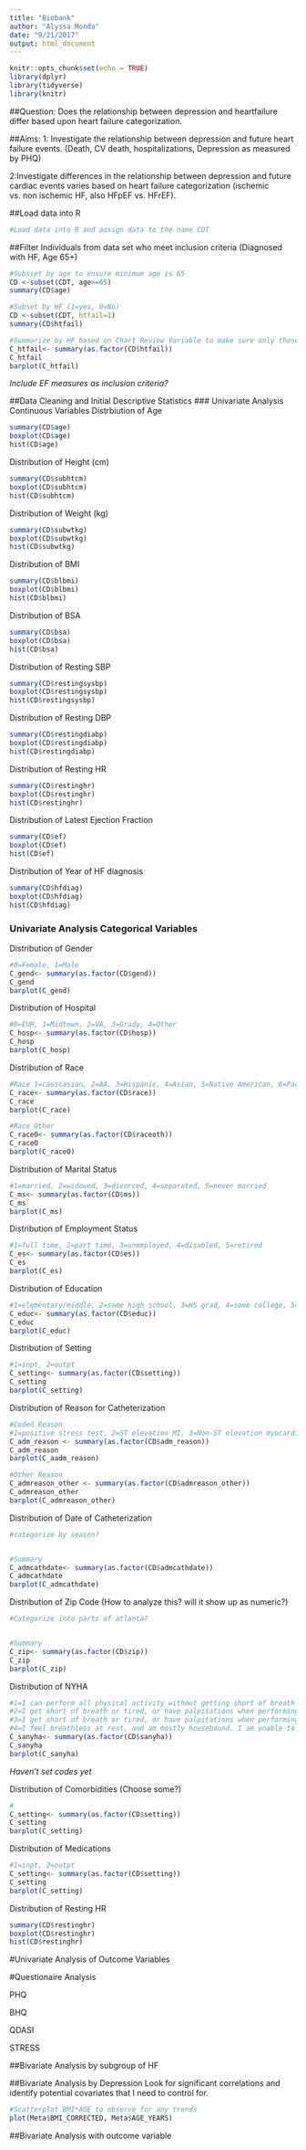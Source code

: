 ```yaml
---
title: "Biobank"
author: "Alyssa Monda"
date: "9/21/2017"
output: html_document
---
```


```r
knitr::opts_chunk$set(echo = TRUE)
library(dplyr)
library(tidyverse)
library(knitr)
```

##Question: 
Does the relationship between depression and heartfailure differ based upon heart failure categorization. 

##Aims: 
1: Investigate the relationship between depression and future heart failure events. (Death, CV death, hospitalizations, Depression as measured by PHQ)

2:Investigate differences in the relationship between depression and future cardiac events varies based on heart failure categorization (ischemic vs. non ischemic HF, also HFpEF vs. HFrEF).

##Load data into R
```r
#Load data into R and assign data to the name CDT


```

##Filter Individuals from data set who meet inclusion criteria (Diagnosed with HF, Age 65+)
```r
#Subsset by age to ensure minimum age is 65
CD <-subset(CDT, age>=65)
summary(CD$age)

#Subset by HF (1=yes, 0=No)
CD <-subset(CDT, htfail=1)
summary(CD$htfail)

#Summarize by HF based on Chart Review Variable to make sure only those with dx of HF are included in the sample
C_htfail<- summary(as.factor(CD$htfail))
C_htfail
barplot(C_htfail)
```

*Include EF measures as inclusion criteria?*

##Data Cleaning and Initial Descriptive Statistics 
### Univariate Analysis Continuous Variables 
Distrbiution of Age
```r
summary(CD$age)
boxplot(CD$age)
hist(CD$age)
```

Distribution of Height (cm)
```r
summary(CD$subhtcm)
boxplot(CD$subhtcm)
hist(CD$subhtcm)
```

Distribution of Weight (kg)
```r
summary(CD$subwtkg)
boxplot(CD$subwtkg)
hist(CD$subwtkg)
```

Distribution of BMI
```r
summary(CD$blbmi)
boxplot(CD$blbmi)
hist(CD$blbmi)
```

Distribution of BSA
```r
summary(CD$bsa)
boxplot(CD$bsa)
hist(CD$bsa)
```

Distribution of Resting SBP
```r
summary(CD$restingsysbp)
boxplot(CD$restingsysbp)
hist(CD$restingsysbp)
```

Distribution of Resting DBP
```r
summary(CD$restingdiabp)
boxplot(CD$restingdiabp)
hist(CD$restingdiabp)
```

Distribution of Resting HR
```r
summary(CD$restinghr)
boxplot(CD$restinghr)
hist(CD$restinghr)
```

Distribution of Latest Ejection Fraction
```r
summary(CD$ef)
boxplot(CD$ef)
hist(CD$ef)
```

Distribution of Year of HF diagnosis
```r
summary(CD$hfdiag)
boxplot(CD$hfdiag)
hist(CD$hfdiag)
```

### Univariate Analysis Categorical Variables 
Distribution of Gender
```r
#0=Female, 1=Male
C_gend<- summary(as.factor(CD$gend))
C_gend
barplot(C_gend)
```

Distribution of Hospital
```r
#0=EUH, 1=Midtown, 2=VA, 3=Grady, 4=Other
C_hosp<- summary(as.factor(CD$hosp))
C_hosp
barplot(C_hosp)
```

Distribution of Race
```r
#Race 1=causcasian, 2=AA, 3=Hispanic, 4=Asian, 5=Native American, 6=Pacific Islander, 7=Other
C_race<- summary(as.factor(CD$race))
C_race
barplot(C_race)

#Race_Other
C_raceO<- summary(as.factor(CD$raceoth))
C_raceO
barplot(C_raceO)
```

Distribution of Marital Status
```r
#1=married, 2=widowed, 3=divorced, 4=separated, 5=never married
C_ms<- summary(as.factor(CD$ms))
C_ms
barplot(C_ms)
```

Distribution of Employment Status
```r
#1=full time, 2=part time, 3=unemployed, 4=disabled, 5=retired
C_es<- summary(as.factor(CD$es))
C_es
barplot(C_es)
```

Distribution of Education
```r
#1=elementary/middle, 2=some high school, 3=HS grad, 4=some college, 5=college grad, 6=graduate education or degree
C_educ<- summary(as.factor(CD$educ))
C_educ
barplot(C_educ)
```

Distribution of Setting
```r
#1=inpt, 2=outpt
C_setting<- summary(as.factor(CD$setting))
C_setting
barplot(C_setting)
```

Distribution of Reason for Catheterization
```r
#Coded Reason
#1=positive stress test, 2=ST elevation MI, 3=Non-ST elevation myocardial, 4=unstable angina, 5=valuvular intervention, 6=peripheral intervention, 7=preop cardiac clearance, 8=evaluation for non-cardiac issues, 9=heart transplant, 10=HF, 11=Other, 12=TAVR
C_adm_reason <- summary(as.factor(CD$adm_reason))
C_adm_reason 
barplot(C_aadm_reason)

#Other Reason
C_admreason_other <- summary(as.factor(CD$admreason_other))
C_admreason_other 
barplot(C_admreason_other)
```

Distribution of Date of Catheterization
```r
#categorize by season?


#Summary
C_admcathdate<- summary(as.factor(CD$admcathdate))
C_admcathdate
barplot(C_admcathdate)
```

Distribution of Zip Code (How to analyze this? will it show up as numeric?)
```r
#Categorize into parts of atlanta?


#Summary
C_zip<- summary(as.factor(CD$zip))
C_zip
barplot(C_zip)
```

Distribution of NYHA
```r
#1=I can perform all physical activity without getting short of breath or tired, or having palpitations.
#2=I get short of breath or tired, or have palpitations when performing more strenuous activities. For example, walking on steep inclines or walking up several  ights of steps.
#3=I get short of breath or tired, or have palpitations when performing day to day activities. For example, walking on a  at surface.
#4=I feel breathless at rest, and am mostly housebound. I am unable to carry out any physical activity without getting short of breath or tired, or having palpitations.
C_sanyha<- summary(as.factor(CD$sanyha))
C_sanyha
barplot(C_sanyha)
```

*Haven't set codes yet*

Distribution of Comorbidities (Choose some?)
```r
#
C_setting<- summary(as.factor(CD$setting))
C_setting
barplot(C_setting)
```

Distribution of Medications
```r
#1=inpt, 2=outpt
C_setting<- summary(as.factor(CD$setting))
C_setting
barplot(C_setting)
```

Distribution of Resting HR
```r
summary(CD$restinghr)
boxplot(CD$restinghr)
hist(CD$restinghr)
```

#Univariate Analysis of Outcome Variables


#Questionaire Analysis 

PHQ

BHQ

QDASI

STRESS


##Bivariate Analysis by subgroup of HF


##Bivariate Analysis by Depression 
Look for significant correlations and identify potential covariates that I need to control for. 
```r
#Scatterplot BMI*AGE to observe for any trends
plot(Meta$BMI_CORRECTED, Meta$AGE_YEARS)
```

##Bivariate Analysis with outcome variable

